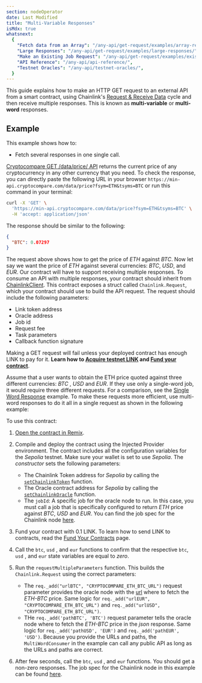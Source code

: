 ```yaml
---
section: nodeOperator
date: Last Modified
title: "Multi-Variable Responses"
isMdx: true
whatsnext:
  {
    "Fetch data from an Array": "/any-api/get-request/examples/array-response/",
    "Large Responses": "/any-api/get-request/examples/large-responses/",
    "Make an Existing Job Request": "/any-api/get-request/examples/existing-job-request/",
    "API Reference": "/any-api/api-reference/",
    "Testnet Oracles": "/any-api/testnet-oracles/",
  }
---
```



<AnyApiCallout callout="usefunctions" />

This guide explains how to make an HTTP GET request to an external API from a smart contract, using Chainlink's [Request & Receive Data](/any-api/introduction) cycle and then receive multiple responses.
This is known as **multi-variable** or **multi-word** responses.

<AnyApiCallout callout="prerequisites" />

## Example

This example shows how to:

- Fetch several responses in one single call.

[Cryptocompare GET /data/price/ API](https://min-api.cryptocompare.com/documentation?key=Price&cat=SingleSymbolPriceEndpoint) returns the current price of any cryptocurrency in any other currency that you need. To check the response, you can directly paste the following URL in your browser `https://min-api.cryptocompare.com/data/price?fsym=ETH&tsyms=BTC` or run this command in your terminal:

```bash
curl -X 'GET' \
  'https://min-api.cryptocompare.com/data/price?fsym=ETH&tsyms=BTC' \
  -H 'accept: application/json'
```

The response should be similar to the following:

```json
{
  "BTC": 0.07297
}
```

The request above shows how to get the price of _ETH_ against _BTC_. Now let say we want the price of _ETH_ against several currencies: _BTC_, _USD_, and _EUR_. Our contract will have to support receiving multiple responses.
To consume an API with multiple responses, your contract should inherit from [ChainlinkClient](https://github.com/smartcontractkit/chainlink/blob/contracts-v1.3.0/contracts/src/v0.8/ChainlinkClient.sol). This contract exposes a struct called `Chainlink.Request`, which your contract should use to build the API request. The request should include the following parameters:

- Link token address
- Oracle address
- Job id
- Request fee
- Task parameters
- Callback function signature

<Aside type="caution" title="Note on Funding Contracts">

Making a GET request will fail unless your deployed contract has enough LINK to pay for it. **Learn how to [Acquire testnet LINK](/resources/acquire-link) and [Fund your contract](/resources/fund-your-contract)**.

</Aside>

Assume that a user wants to obtain the ETH price quoted against three different currencies: _BTC_ , _USD_ and _EUR_. If they use only a single-word job, it would require three different requests. For a comparison, see the [Single Word Response](/any-api/get-request/examples/single-word-response) example. To make these requests more efficient, use multi-word responses to do it all in a single request as shown in the following example:

<CodeSample src="samples/APIRequests/MultiWordConsumer.sol" />

To use this contract:

1. [Open the contract in Remix](https://remix.ethereum.org/#url=https://docs.chain.link/samples/APIRequests/MultiWordConsumer.sol).

1. Compile and deploy the contract using the Injected Provider environment. The contract includes all the configuration variables for the _Sepolia_ testnet. Make sure your wallet is set to use _Sepolia_. The _constructor_ sets the following parameters:

   - The Chainlink Token address for _Sepolia_ by calling the [`setChainlinkToken`](/any-api/api-reference/#setchainlinktoken) function.
   - The Oracle contract address for _Sepolia_ by calling the [`setChainlinkOracle`](/any-api/api-reference/#setchainlinkoracle) function.
   - The `jobId`: A specific job for the oracle node to run. In this case, you must call a job that is specifically configured to return _ETH_ price against _BTC_, _USD_ and _EUR_. You can find the job spec for the Chainlink node [here](/chainlink-nodes/job-specs/multi-word-job).

1. Fund your contract with 0.1 LINK. To learn how to send LINK to contracts, read the [Fund Your Contracts](/resources/fund-your-contract) page.

1. Call the `btc`, `usd` , and `eur` functions to confirm that the respective `btc`, `usd` , and `eur` state variables are equal to _zero_.

1. Run the `requestMultipleParameters` function. This builds the `Chainlink.Request` using the correct parameters:

   - The `req._add("urlBTC", "CRYPTOCOMPARE_ETH_BTC_URL")` request parameter provides the oracle node with the [url](https://min-api.cryptocompare.com/data/price?fsym=ETH&tsyms=BTC) where to fetch the _ETH-BTC_ price. Same logic for `req._add("urlEUR", "CRYPTOCOMPARE_ETH_BTC_URL")` and `req._add("urlUSD", "CRYPTOCOMPARE_ETH_BTC_URL")`.
   - THe `req._add('pathBTC', 'BTC')` request parameter tells the oracle node where to fetch the _ETH-BTC_ price in the _json_ response. Same logic for `req._add('pathUSD', 'EUR')` and `req._add('pathEUR', 'USD')`.
     Because you provide the URLs and paths, the `MultiWordConsumer` in the example can call any public API as long as the URLs and paths are correct.

1. After few seconds, call the `btc`, `usd` , and `eur` functions. You should get a non-zero responses.
   The job spec for the Chainlink node in this example can be found [here](/chainlink-nodes/job-specs/multi-word-job).

<AnyApiCallout callout="common" />
